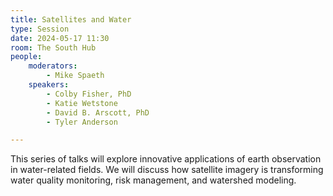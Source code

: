 ```yaml
---
title: Satellites and Water
type: Session
date: 2024-05-17 11:30
room: The South Hub
people:
    moderators:
        - Mike Spaeth
    speakers:
        - Colby Fisher, PhD
        - Katie Wetstone
        - David B. Arscott, PhD
        - Tyler Anderson

---
```

This series of talks will explore innovative applications of earth observation in water-related fields. We will discuss how satellite imagery is transforming water quality monitoring, risk management, and watershed modeling.